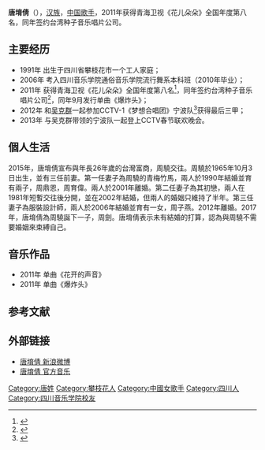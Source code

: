 {{艺人
| 姓名 = 唐堉倩
| 类型 = 女艺人
| 图片 = 
| 图片简介 =  
| 原名 =  
| 英文名 =Sheva 
| 罗马拼音 =  
| 国籍 ={{PRC}} 
| 民族 = [[汉族|汉族]]
| 出生日期 = {{birth date and age|1991|11|5}}
| 出生地點 ={{CHN}}[[四川省|四川省]][[攀枝花市|攀枝花市]] 
| 配偶   = 周驍（未註冊）
| 兒女  = 兒子：周劍<br>{{birth date and age|2017|2|5}}
| 职业     = [[歌手|歌手]]、[[艺人|艺人]]
| 语言     = [[汉语|汉语]] 
| 教育程度 = [[四川音乐学院|四川音乐学院]] 
| 宗教信仰 =  
| 音乐类型 = [[华语流行|华语流行]]
| 活跃年代 = 2011年至今
| 唱片公司 =[[种子音乐|种子音乐]]（2011-未知） 
| 经纪公司 =[[种子音乐|种子音乐]]（2011-未知）
| 网站 = http://weibo.com/tangyuqianrgsheva  唐堉倩 新浪微博
}}

'''唐堉倩'''（{{bd|1991年|11月5日|catIdx=T唐}}），[[汉族|汉族]]，[[中国|中国]][[歌手|歌手]]，2011年获得青海卫视《花儿朵朵》全国年度第八名，同年签约台湾种子音乐唱片公司。

==主要经历==
*1991年 出生于四川省攀枝花市一个工人家庭；
*2006年 考入四川音乐学院通俗音乐学院流行舞系本科班（2010年毕业）；
*2011年 获得青海卫视《花儿朵朵》全国年度第八名<ref>{{Cite web |url=http://video.sina.com.cn/v/b/61444964-1866318293.html |title=唐堉倩 2011花儿朵朵全国12强宣传片 |accessdate=2014-03-08 |archive-date=2016-03-04 |archive-url=https://web.archive.org/web/20160304122449/http://video.sina.com.cn/v/b/61444964-1866318293.html |dead-url=no }}</ref>，同年签约台湾种子音乐唱片公司<ref>{{Cite web |url=http://ent.163.com/12/0106/09/7N2UICVF00031H0O.html |title=种子音乐签下"花儿朵朵"五名选手 14日办首唱会 |accessdate=2014-03-08 |archive-date=2019-09-15 |archive-url=https://web.archive.org/web/20190915031200/http://ent.163.com/12/0106/09/7N2UICVF00031H0O.html |dead-url=no }}</ref>，同年9月发行单曲《爆炸头》；
*2012年 和[[吴克群|吴克群]]一起参加CCTV-1《梦想合唱团》宁波队<ref>{{Cite web |url=http://news.hexun.com/2013-02-03/150887364.html |title=音乐是梦想也是另一半，梦想合唱团宁波队成员名单 |accessdate=2014-03-08 |archive-date=2019-09-21 |archive-url=https://web.archive.org/web/20190921071803/http://news.hexun.com/2013-02-03/150887364.html |dead-url=no }}</ref>获得最后三甲；
*2013年 与吴克群带领的宁波队一起登上CCTV春节联欢晚会。

== 個人生活 ==
2015年，唐堉倩宣布與年長26年歲的台灣富商，周驍交往。周驍於1965年10月3日出生，並有三任前妻。第一任妻子為周驍的青梅竹馬，兩人於1990年結婚並育有兩子，周鼎恩，周育偉。兩人於2001年離婚。第二任妻子為其初戀，兩人在1981年短暫交往後分開，並在2002年結婚，但兩人的婚姻只維持了半年。第三任妻子為服裝設計師，兩人於2006年結婚並育有一女，周子燕。2012年離婚。2017年，唐堉倩為周驍誕下一子，周劍。唐堉倩表示未有結婚的打算，認為與周驍不需要婚姻來束縛自己。

==音乐作品==
*2011年 单曲《花开的声音》
*2011年 单曲《爆炸头》

==参考文献==
{{reflist}}

==外部链接==
*[http://weibo.com/tangyuqianrgsheva  唐堉倩 新浪微博]{{Wayback|url=http://weibo.com/tangyuqianrgsheva |date=20140308151724 }}
*[https://web.archive.org/web/20150608234724/http://music.baidu.com/artist/555676 唐堉倩 官方音乐] 

{{花儿家族}}

{{DEFAULTSORT:T唐}}
[[Category:唐姓|Category:唐姓]]
[[Category:攀枝花人|Category:攀枝花人]]
[[Category:中國女歌手|Category:中國女歌手]]
[[Category:四川人|Category:四川人]] 
[[Category:四川音乐学院校友|Category:四川音乐学院校友]]